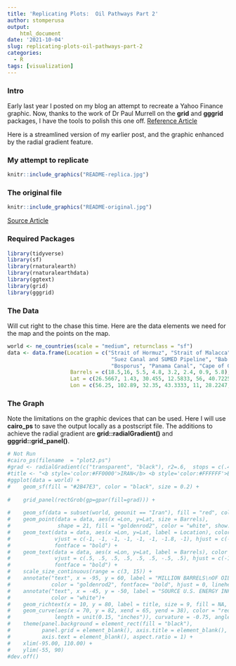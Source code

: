 ```yaml
---
title: 'Replicating Plots:  Oil Pathways Part 2'
author: stomperusa
output:
    html_document
date: '2021-10-04'
slug: replicating-plots-oil-pathways-part-2
categories:
  - R
tags: [visualization]
---
```


### Intro
Early last year I posted on my blog an attempt to recreate a Yahoo Finance graphic. Now, thanks to the work of Dr Paul Murrell on the **grid** and **gggrid** packages, I have the tools to polish this one off.  [Reference Article](https://developer.r-project.org/Blog/public/2020/07/15/new-features-in-the-r-graphics-engine/ "New Features in the R Graphics Engine")

Here is a streamlined version of my earlier post, and the graphic enhanced by the radial gradient feature. 

### My attempt to replicate

```r
knitr::include_graphics("README-replica.jpg")
```


### The original file

```r
knitr::include_graphics("README-original.jpg")
```

[Source Article](https://finance.yahoo.com/news/what-us-iran-tensions-could-mean-for-oil-prices-193905568.html?guccounter=1&guce_referrer=aHR0cHM6Ly93d3cuZ29vZ2xlLmNvbS8&guce_referrer_sig=AQAAADp4Vt8w3NAGpqbj8B0Lj3oLzHjF-R9YqWXZKXiKiabBmEv_8GNYKJeLGytcLIHL1fLnn9Rv886i_Vr07iqAUu4fuZrpm-5goU7ulysC0QjUSEUxWfs1Ax_zinvN3DezuR3zAsWmwSClEXkSGXu9_d-wmCe22K4GKnRjQq7_1d3p "What US-Iran Tensions Could Mean for Oil Prices")


### Required Packages
```r
library(tidyverse)
library(sf)
library(rnaturalearth)
library(rnaturalearthdata)
library(ggtext)
library(grid)
library(gggrid)
```

### The Data
Will cut right to the chase this time. Here are the data elements we need for the map and the points on the map.

```r
world <- ne_countries(scale = "medium", returnclass = "sf")
data <- data.frame(Location = c("Strait of Hormuz", "Strait of Malacca", 
                                 "Suez Canal and SUMED Pipeline", "Bab el-Mandeb", "Danish Straits", 
                                 "Bosporus", "Panama Canal", "Cape of Good Hope"), 
                    Barrels = c(18.5,16, 5.5, 4.8, 3.2, 2.4, 0.9, 5.8), 
                    Lat = c(26.5667, 1.43, 30.455, 12.5833, 56, 40.7225, 9.38743, -34.3548), 
                    Lon = c(56.25, 102.89, 32.35, 43.3333, 11, 28.2247, -79.91863, 18.4698))
```

### The Graph
Note the limitations on the graphic devices that can be used. Here I will use **cairo_ps** to save the output locally as a postscript file. The additions to achieve the radial gradient are **grid::radialGradient()** and **gggrid::grid_panel()**. 

```r
# Not Run
#cairo_ps(filename  = "plot2.ps")
#grad <- radialGradient(c("transparent", "black"), r2=.6,  stops = c(.45, 1), extend = "pad")
#title <- "<b style='color:#FF0000'>IRAN</b> <b style='color:#FFFFFF'>BORDERS<br> KEY OIL PATHWAY</b>"
#ggplot(data = world) +
#    geom_sf(fill = "#2B47E3", color = "black", size = 0.2) +
    
#    grid_panel(rectGrob(gp=gpar(fill=grad))) +
    
#    geom_sf(data = subset(world, geounit == "Iran"), fill = "red", color = "black", size = 0.2) +
#    geom_point(data = data, aes(x =Lon, y=Lat, size = Barrels), 
#               shape = 21, fill = "goldenrod2", color = "white", show.legend = F) +
#    geom_text(data = data, aes(x =Lon, y=Lat, label = Location), color = "white", size = 3.5,
#              vjust = c(-1, -1, -1, -1, -1, -1, -1.8, -1), hjust = c(-0.25, 1.25, 1.1, 1.2, -0.18, -0.27, -0.14, 1.2), 
#              fontface = "bold") +
#    geom_text(data = data, aes(x =Lon, y=Lat, label = Barrels), color = "goldenrod2", size = 3.5,
#              vjust = c(.5, .5, .5, .5, .5, .5, -.5, .5), hjust = c(-1.0, 2.7, 2.0, 2.0, -1.0, -1.0, -0.6, 2.1),
#              fontface = "bold") +
#    scale_size_continuous(range = c(3, 15)) +
#    annotate("text", x = -95, y = 60, label = "MILLION BARRELS\nOF OIL MOVED PER\nDAY, 2016 DATA", size = 4.0,
#             color = "goldenrod2", fontface= "bold", hjust = 0, lineheight = 1) +
#    annotate("text", x = -45, y = -50, label = "SOURCE U.S. ENERGY INFORMATION ADMINISTRATION", size = 3.0,
#             color = "white")+
#    geom_richtext(x = 10, y = 80, label = title, size = 9, fill = NA, label.color = NA, lineheight = 0.33) +
#    geom_curve(aes(x = 70, y = 82, xend = 65, yend = 38), color = "red", arrow = arrow(type = "open",
#              length = unit(0.15, "inches")), curvature = -0.75, angle = 100, ncp =10) + 
#    theme(panel.background = element_rect(fill = "black"),
#          panel.grid = element_blank(), axis.title = element_blank(), axis.ticks = element_blank(),
#          axis.text = element_blank(), aspect.ratio = 1) +
#    xlim(-95.00, 110.00) +
#    ylim(-55, 90)
#dev.off()
```
